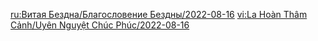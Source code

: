 {{Blessing of the Abyssal Moon
|name       = Shivered
|phase      = Waning
|image      = Spiral Abyss Blessing 47.png
|details    = <li>After the active character's Normal, Charged, or Plunging Attacks hit opponents, that character's {{Color|bp|Normal, Charged, and Plunging Attack DMG is increased by 12%}} for 8s. This effect can be triggered once every 0.1s. Max 4 stacks. Each stack's duration is counted independently. This effect will be cleared if the character leaves the field.</li>
|time_start = 2022-08-16 04:00:00
|time_end   = 2022-09-01 03:59:59
}}
<noinclude>
<!-- interwikis -->
[[ru:Витая Бездна/Благословение Бездны/2022-08-16]]
[[vi:La Hoàn Thâm Cảnh/Uyên Nguyệt Chúc Phúc/2022-08-16]]
</noinclude>